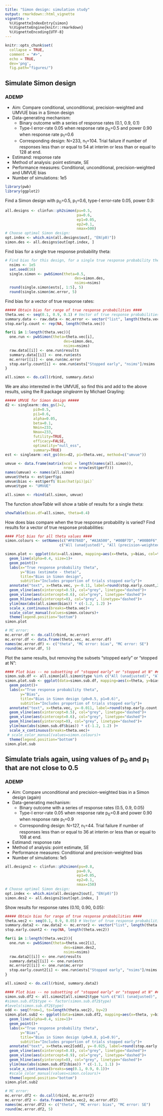 ```yaml
---
title: "Simon design: simulation study"
output: rmarkdown::html_vignette
vignette: >
  %\VignetteIndexEntry{simon}
  %\VignetteEngine{knitr::rmarkdown}
  %\VignetteEncoding{UTF-8}
---
```


```r
knitr::opts_chunk$set(
  collapse = TRUE,
  comment = "#>",
  echo = TRUE,
  dev='png',
  fig.path="figures/")
```

## Simulate Simon design
### ADEMP

- Aim: Compare conditional, unconditional, precision-weighted and UMVUE bias in a Simon design
- Data-generating mechanism: 
    * Binary outcome with a series of response rates (0.1, 0.9, 0.1)
    * Type-I error-rate 0.05 when response rate p~0~=0.5 and power 0.90 when response rate p~1~=0.6 
    * Corresponding design: N=233, n~1~=104. Trial failure if number of responses less than or equal to 54 at interim or less than or equal to 128 at end.
- Estimand: response rate
- Method of analysis: point estimate, SE
- Performance measures: Conditional, unconditional, precision-weighted and UMVUE bias
- Number of simulations: 1e5


```r
library(pwb)
library(ggplot2)
```

Find a Simon design with p~0~=0.5, p~1~=0.6, type-I error-rate 0.05, power
0.9:

```r
all.designs <- clinfun::ph2simon(pu=0.5,
                                 pa=0.6,
                                 ep1=0.05,
                                 ep2=0.1,
                                 nmax=500)
# Choose optimal Simon design:
opt.index <- which.min(all.designs$out[, "EN(p0)"])
simon.des <- all.designs$out[opt.index, ]
```


Find bias for a single true response probability theta:
```r
# Find bias for this design, for a single true response probability theta:
  nsims <- 1e5
  set.seed(16)
  single.simon <- pwbSimon(theta=0.5,
                                des=simon.des,
                                nsims=nsims)
  round(single.simon$ests[, 1:5], 5)
  round(single.simon$mc.error, 5)
```


Find bias for a vector of true response rates:

```r
##### Obtain bias for range of true response probabilities ####
theta.vec <- seq(0.1, 0.9, 0.1) # Vector of true response probabilities
summary.data <- raw.data <- mc.error <- vector("list", length(theta.vec))
stop.early.count <- rep(NA, length(theta.vec))

for(i in 1:length(theta.vec)){
  one.run <- pwbSimon(theta=theta.vec[i],
                           des=simon.des,
                           nsims=nsims)
  raw.data[[i]] <- one.run$results
  summary.data[[i]] <- one.run$ests
  mc.error[[i]] <- one.run$mc.error
  stop.early.count[i] <- one.run$ests["Stopped early", "nsims"]/nsims
}

all.simon <- do.call(rbind, summary.data)
```

We are also interested in the UMVUE, so find this and add to the above results, using the R package _singlearm_ by Michael Grayling:

```r

##### UMVUE for Simon design #####
d2 <- singlearm::des_gs(J=2,
             pi0=0.5,
             pi1=0.6,
             alpha=0.05,
             beta=0.1,
             Nmin=233,
             Nmax=233,
             futility=TRUE,
             efficacy=FALSE,
             optimality="null_ess",
             summary=TRUE)
est <- singlearm::est_gs(des=d2, pi=theta.vec, method=c("umvue"))

umvue <- data.frame(matrix(ncol = length(names(all.simon)),
                           nrow = nrow(est$perf)))
names(umvue) <- names(all.simon)
umvue$theta <- est$perf$pi
umvue$bias <- est$perf$`Bias(hat(pi)|pi)`
umvue$type <- "UMVUE"

all.simon <- rbind(all.simon, umvue)
```

The function _showTable_ will show a table of results for a single theta:
```r
showTable(bias.df=all.simon, theta=0.4)
```

How does bias compare when the true response probability is varied? Find results for a vector of true response probabilities:

```r

#### Plot bias for all theta values ####
simon.colours <- setNames(c("#F8766D", "#A3A500", "#00BF7D", "#00B0F6", "#E76BF3"),
                         c("All (unadjusted)", "All (precision-weighted)", "Complete (unadjusted)", "Stopped early (unadjusted)", "UMVUE"))

simon.plot <- ggplot(data=all.simon, mapping=aes(x=theta, y=bias, col=type))+
  geom_line(alpha=0.4, size=1)+
  geom_point()+
  labs(x="True response probability theta",
       y="Bias (estimate - theta)",
       title="Bias in Simon design",
       subtitle="Includes proportion of trials stopped early")+
  annotate("text", x=theta.vec, y=-0.11, label=round(stop.early.count,2))+
  geom_vline(aes(xintercept=0.5), col="grey", linetype="dashed")+
  geom_vline(aes(xintercept=0.6), col="grey", linetype="dashed")+
  geom_hline(aes(yintercept=0), col="grey", linetype="dashed")+
  ylim(max(abs(all.simon$bias)) * c(-1.2, 1.2) )+
  scale_x_continuous(breaks=theta.vec)+
  scale_color_manual(values=simon.colours)+
  theme(legend.position="bottom")
simon.plot

# MC error:
mc.error.df <- do.call(rbind, mc.error)
mc.error.df <- data.frame(theta.vec, mc.error.df)
names(mc.error.df) <- c("theta", "MC error: bias", "MC error: SE")
round(mc.error.df, 5)
```


Plot the same results, but removing the subsets "stopped early" or "stopped at N":


```r
#### Plot bias -- no subsetting of "stopped early" or "stopped at N" ####
simon.sub.df <- all.simon[all.simon$type %in% c("All (unadjusted)", "All (precision-weighted)"), ]
simon.plot.sub <- ggplot(data=simon.sub.df, mapping=aes(x=theta, y=bias, col=type))+  geom_line(alpha=0.4, size=1)+
  geom_point()+
  labs(x="True response probability theta",
       y="Bias",
       title="Bias in Simon design (p0=0.5, p1=0.6)",
       subtitle="Includes proportion of trials stopped early")+
  annotate("text", x=theta.vec, y=-0.011, label=round(stop.early.count,2))+
  geom_vline(aes(xintercept=0.5), col="grey", linetype="dashed")+
  geom_vline(aes(xintercept=0.6), col="grey", linetype="dashed")+
  geom_hline(aes(yintercept=0), col="grey", linetype="dashed")+
  ylim(max(abs(simon.sub.df$bias)) * c(-1.2, 1.2) )+
  scale_x_continuous(breaks=theta.vec)+
 # scale_color_manual(values=simon.colours)+
  theme(legend.position="bottom")
simon.plot.sub
```




## Simulate trials again, using values of p~0~ and p~1~ that are not close to 0.5
### ADEMP

- Aim: Compare unconditional and precision-weighted bias in a Simon design (again)
- Data-generating mechanism: 
    * Binary outcome with a series of response rates (0.5, 0.9, 0.05)
    * Type-I error-rate 0.05 when response rate p~0~=0.8 and power 0.90 when response rate p~1~=0.9 
    * Corresponding design: N=127, n~1~=44. Trial failure if number of responses less than or equal to 36 at interim or less than or equal to 108 at end.
- Estimand: response rate
- Method of analysis: point estimate, SE
- Performance measures: Conditional and precision-weighted bias
- Number of simulations: 1e5

```r
all.designs2 <- clinfun::ph2simon(pu=0.8,
                                 pa=0.9,
                                 ep1=0.05,
                                 ep2=0.1,
                                 nmax=150)
# Choose optimal Simon design:
opt.index <- which.min(all.designs2$out[, "EN(p0)"])
simon.des2 <- all.designs2$out[opt.index, ]
```


Show results for response rates (0.10, 0.90, 0.05): 
```r
##### Obtain bias for range of true response probabilities ####
theta.vec2 <- seq(0.1, 0.9, 0.05) # Vector of true response probabilities
summary.data2 <- raw.data2 <- mc.error2 <- vector("list", length(theta.vec2))
stop.early.count2 <- rep(NA, length(theta.vec2))

for(i in 1:length(theta.vec2)){
  one.run <- pwbSimon(theta=theta.vec2[i],
                           des=simon.des2,
                           nsims=nsims)
  raw.data2[[i]] <- one.run$results
  summary.data2[[i]] <- one.run$ests
  mc.error2[[i]] <- one.run$mc.error
  stop.early.count2[i] <- one.run$ests["Stopped early", "nsims"]/nsims
}

all.simon2 <- do.call(rbind, summary.data2)
```


```r
#### Plot bias -- no subsetting of "stopped early" or "stopped at N" ####
simon.sub.df2 <- all.simon2[all.simon2$type %in% c("All (unadjusted)", "All (precision-weighted)"), ]
#simon.sub.df2$type <- factor(simon.sub.df2$type)
#levels(simon.sub.df2$type)
odd <- seq(from=1, to=length(theta.vec2), by=2)
simon.plot.sub2 <- ggplot(data=simon.sub.df2, mapping=aes(x=theta, y=bias, col=type))+
  geom_line(alpha=0.4, size=1)+
  geom_point()+
  labs(x="True response probability theta",
       y="Bias",
       title="Bias in Simon design (p0=0.8, p1=0.9)",
       subtitle="Includes proportion of trials stopped early")+
  annotate("text", x=theta.vec2[odd], y=-0.025, label=round(stop.early.count2[odd],2))+
  geom_vline(aes(xintercept=0.8), col="grey", linetype="dashed")+
  geom_vline(aes(xintercept=0.9), col="grey", linetype="dashed")+
  geom_hline(aes(yintercept=0), col="grey", linetype="dashed")+
  ylim(max(abs(simon.sub.df2$bias)) * c(-1.1, 1.1) )+
  scale_x_continuous(breaks=seq(0.1, 0.9, 0.1))+
  #scale_color_manual(values=simon.colours)+
  theme(legend.position="bottom")
simon.plot.sub2

# MC error:
mc.error.df2 <- do.call(rbind, mc.error2)
mc.error.df2 <- data.frame(theta.vec2, mc.error.df2)
names(mc.error.df2) <- c("theta", "MC error: bias", "MC error: SE")
round(mc.error.df2, 5)
```
